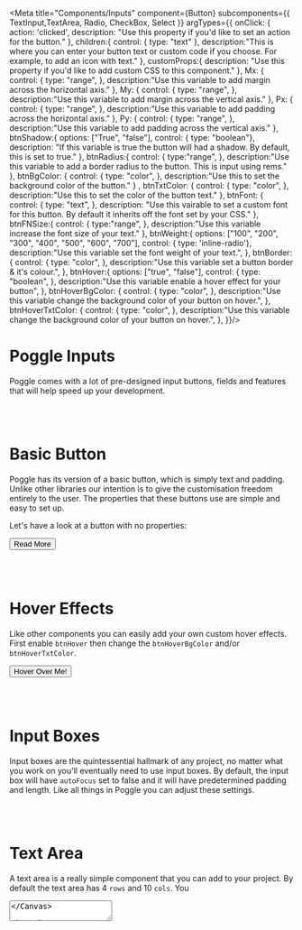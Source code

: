 
<Meta title="Components/Inputs" component={Button} subcomponents={{ TextInput,TextArea, Radio, CheckBox, Select }}  argTypes={{
  onClick: {
    action: 'clicked',
    description: "Use this property if you'd like to set an action for the button."
  },
  children:{
    control: {
      type: "text"
    },
    description:"This is where you can enter your button text or custom code if you choose. For example, to add an icon with text."
  },
  customProps:{
    description: "Use this property if you'd like to add custom CSS to this component."
  },
  Mx: {
    control: {
      type: "range",
    },
    description:"Use this variable to add margin across the horizontal axis."
  },
  My: {
    control: {
      type: "range",
    },
    description:"Use this variable to add margin across the vertical axis."
  },
  Px: {
    control: {
      type: "range",
    },
    description:"Use this variable to add padding across the horizontal axis."
  },
  Py: {
    control: {
      type: "range",
    },
    description:"Use this variable to add padding across the vertical axis."
  },
  btnShadow:{
    options: ["True", "false"],
    control: { type: "boolean"},
    description: "If this variable is true the button will had a shadow. By default, this is set to true."
  },
  btnRadius:{
    control: {
      type:"range",
    },
    description:"Use this variable to add a border radius to the button. This is input using rems."
  },
  btnBgColor: {
    control: {
      type: "color",
    },
    description:"Use this to set the background color of the button."
  }
  ,
  btnTxtColor: {
    control: {
      type: "color",
    },
    description:"Use this to set the color of the button text."
  },
  btnFont: {
    control: {
      type: "text",
    },
    description: "Use this vairable to set a custom font for this button. By default it inherits off the font set by your CSS."
  },
  btnFNSize:{
    control: {
      type:"range",
    },
    description:"Use this variable increase the font size of your text."
  },
  btnWeight:{
    options: ["100", "200", "300", "400", "500", "600", "700"],
    control: { type: 'inline-radio'},
    description:"Use this variable set the font weight of your text.",
  },
  btnBorder: {
    control: {
      type: "color",
    },
    description:"Use this variable set a button border & it's colour.",
  },
  btnHover:{
    options: ["true", "false"],
    control: {
      type: "boolean",
    },
    description:"Use this variable enable a hover effect for your button",
  },
  btnHoverBgColor: {
    control: {
      type: "color",
    },
    description:"Use this variable change the background color of your button on hover.",
  },
  btnHoverTxtColor: {
    control: {
      type: "color",
    },
    description:"Use this variable change the background color of your button on hover.",
  },
}}/>


<Story name="Introduction" args={{}}>
</Story>

# Poggle Inputs
Poggle comes with a lot of pre-designed input buttons, fields and features that will help speed up your development.

<br/><br/>

<Story name="Buttons" args={{}}>
</Story>

# Basic Button
Poggle has its version of a basic button, which is simply text and padding. Unlike other libraries our intention is to give the customisation freedom entirely to the user. The properties that these buttons
use are simple and easy to set up.

Let's have a look at a button with no properties:

<Canvas>
  <Button>Read More</Button>
</Canvas>

<br/><br/>

# Hover Effects
Like other components you can easily add your own custom hover effects. First enable `btnHover` then change the `btnHoverBgColor` and/or `btnHoverTxtColor`.

<Canvas>
  <Button btnHover={true} btnHoverBgColor={"red"}>Hover Over Me!</Button>
</Canvas>

<br/><br/>

<Story name="Create An Input" args={{}}>
</Story>

# Input Boxes
Input boxes are the quintessential hallmark of any project, no matter what you work on you'll eventually need to use input boxes. By default, the input box will have `autoFocus` set to false and it will have predetermined padding and length.
Like all things in Poggle you can adjust these settings.

<Canvas>
  <TextInput placeholder={"This is an input box!"}/>
</Canvas>

<br/><br/>

<Story name="Create A Text Area Input" args={{}}> </Story>

# Text Area
A text area is a really simple component that you can add to your project. By default the text area has 4 `rows` and 10 `cols`. You
<Canvas>
  <TextArea placeholder={"Hello, this is a wonderful text area......."}/>
</Canvas>

<br/><br/>

<Story name="Create Radio Input" args={{}}> </Story>

# Radio Button Inputs
Radio buttons are an important asset in form creation. Let's have a look at how the radio buttons work:

<Canvas>
  <FlexCol>
    <Radio type="radio" title={"This is a radio button!"} />
    <Radio type="radio" title={"This is a radio button checked by default!"} checked={true} />
  </FlexCol>
</Canvas>

<br/><br/>

<Story name="Create CheckBox Input" args={{}}> </Story>

# Check Box Inputs
These wonderful things can be used for almost anything, not just to accept your terms of service!

<Canvas>
  <FlexCol>
    <CheckBox title={"This is a check box!"} />
    <CheckBox title={"This is a checkbox is checked by default!"} checked={true} />
  </FlexCol>
</Canvas>

<br/><br/>

<Story name="Create A Select Box Input" args={{}}> </Story>

# Select Box Input
A select box allows your user to choose from predefined options. For this input to render you need to add atleast 1 select option via the `data` property.

<Canvas>
  <FlexCol>
    <Select data={["red", "green", "blue", "other"]} title={"Favourite Colour:"}/>
  </FlexCol>
</Canvas>


<br/><br/>

  <Story name="See All Inputs" args={{}}>
</Story>

# See All Input Properties
We have a lot of different inputs, let's have a look at their properties.

<ArgsTable story="See All Inputs" />
